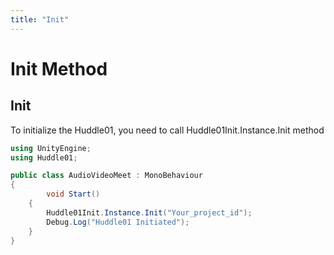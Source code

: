---
title: "Init"
---


# Init Method

## Init

To initialize the Huddle01, you need to call Huddle01Init.Instance.Init method

```csharp filename=".csharp"
using UnityEngine;
using Huddle01;

public class AudioVideoMeet : MonoBehaviour
{
		void Start()
    {
        Huddle01Init.Instance.Init("Your_project_id");
        Debug.Log("Huddle01 Initiated");
    }
}
```
